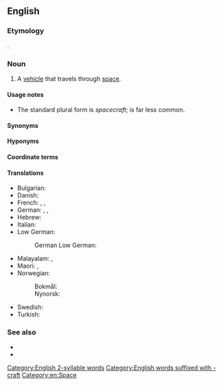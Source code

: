 ==English==
{{wikipedia}}

===Etymology===
{{compound|en|space|craft}}.

===Noun===
{{en-noun|spacecraft|s}}

# A [[vehicle]] that travels through [[space]].

====Usage notes====
* The standard plural form is ''spacecraft''; {{m|en|spacecrafts}} is far less common.

====Synonyms====
{{col3|en|
|spaceship
|space vehicle
|space vessel
}}

====Hyponyms====
{{col3|en|
|starcraft
|starship
|star vessel
|starliner
|spaceliner
|spaceplane
|space capsule
|space shuttle
|cycler
}}

====Coordinate terms====
{{col3|en|
|spacesuit
|space station
}}

====Translations====
{{trans-top-see|vehicle that travels through space|spaceship}}
* Bulgarian: {{t|bg|космически кораб|m}}
* Danish: {{t+|da|rumfartøj|n}}
* French: {{t+|fr|astronef|m}}, {{t+|fr|spationef|m}}, {{t+|fr|véhicule spatial|m}}
* German: {{t+|de|Raumfahrzeug|n}}, {{t|de|Weltraumfahrzeug|n}}, {{t|de|Weltraumflugkörper|m}}
* Hebrew: {{t+|he|חללית|f|tr=khalalít}}
* Italian: {{t|it|spazionave|f}}
* Low German:
*: German Low German: {{t|nds-de|Ruumfohrtüüg|n}}
{{trans-mid}}
* Malayalam: {{t|ml|ബഹിരാകാശപേടകം}}, {{t|ml|ബഹിരാകാശവാഹനം}}
* Maori: {{t|mi|waka tuarangi}}, {{t|mi|waka ātea }}
* Norwegian:
*: Bokmål: {{t|nb|romfartøy|n}}
*: Nynorsk: {{t|nn|romfartøy|n}}
* Swedish: {{t+|sv|rymdfarkost|n}}
* Turkish: {{t+|tr|uzay aracı}}
{{trans-bottom}}

===See also===
* {{l|en|space shuttle}}
* {{l|en|timeship}}

[[Category:English 2-syllable words]]
[[Category:English words suffixed with -craft]]
[[Category:en:Space]]